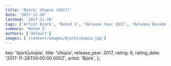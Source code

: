 ```yaml
---
title: 'Björk: Utopia (2017)'
date: '2017-11-28'
lastmod: '2017-11-28'
tags: ['Artist Björk', 'Rated 3', 'Release Year 2017', 'Release Decade 2010']
summary: 'Rated 3'
authors: ['default']
images: ['/content/images/bjork|utopia.jpg']
---
```


  key: 'bjork|utopia',
  title: 'Utopia',
  release_year: 2017,
  rating: 6,
  rating_date: '2017-11-28T00:00:00.000Z',
  artist: 'Björk',
};

<MusicRating data={data} />
